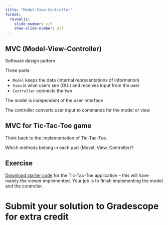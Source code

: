 ```yaml
---
title: "Model-View-Controller"
format:
  revealjs:
    slide-number: c/t
    show-slide-number: all
---
```


## MVC (Model-View-Controller) 

Software design pattern 

Three parts:

* `Model` keeps the data (internal representations of information)
* `View` is what users see (GUI) and receives input from the user
* `Controller` connects the two

The model is independent of the user-interface

The controller converts user input to commands for the model or view

## MVC for Tic-Tac-Toe game

Think back to the implementation of Tic-Tac-Toe.

Which methods belong in each part (Movel, View, Controller)?

## Exercise

[Download starter code](https://github.com/picoral/CSC210-TicTacToe) for the Tic-Tac-Toe application -- this will have mainly the viewer implemented. Your job is to finish implementing the model and the controller.

# Submit your solution to Gradescope for extra credit
